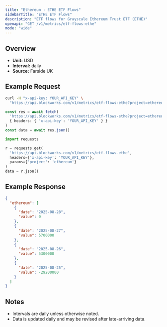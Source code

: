```yaml
---
title: "Ethereum : ETHE ETF Flows"
sidebarTitle: "ETHE ETF Flows"
description: "ETF flows for Grayscale Ethereum Trust ETF (ETHE)"
openapi: "GET /v1/metrics/etf-flows-ethe"
mode: "wide"
---
```


## Overview

- **Unit:** USD
- **Interval:** daily
- **Source:** Farside UK

## Example Request

<CodeGroup>

```bash cURL
curl -H "x-api-key: YOUR_API_KEY" \
  "https://api.blockworks.com/v1/metrics/etf-flows-ethe?project=ethereum"
```

```typescript TypeScript
const res = await fetch(
  'https://api.blockworks.com/v1/metrics/etf-flows-ethe?project=ethereum',
  { headers: { 'x-api-key': 'YOUR_API_KEY' } }
)
const data = await res.json()
```

```python Python
import requests

r = requests.get(
  'https://api.blockworks.com/v1/metrics/etf-flows-ethe',
  headers={'x-api-key': 'YOUR_API_KEY'},
  params={'project': 'ethereum'}
)
data = r.json()
```

</CodeGroup>

## Example Response

```json
{
  "ethereum": [
    {
      "date": "2025-08-28",
      "value": 0
    },
    {
      "date": "2025-08-27",
      "value": 5700000
    },
    {
      "date": "2025-08-26",
      "value": 5300000
    },
    {
      "date": "2025-08-25",
      "value": -29200000
    }
  ]
}
```

## Notes
- Intervals are daily unless otherwise noted.
- Data is updated daily and may be revised after late-arriving data.
